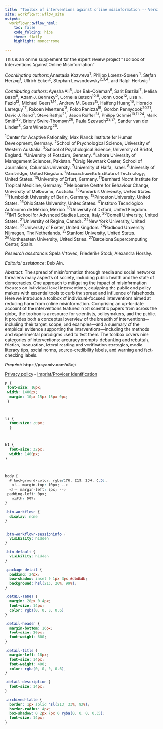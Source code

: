 ```yaml
---
title: "Toolbox of interventions against online misinformation -- Version 2.0"
site: workflowr::wflow_site
output:
  workflowr::wflow_html:
    toc: false
    code_folding: hide
    theme: flatly
    highlight: monochrome

---
```



This is an online supplement for the expert review project "Toolbox of Interventions Against Online Misinformation"

_Coordinating authors_: 
Anastasia Kozyreva<sup>1</sup>, Philipp Lorenz-Spreen <sup>1</sup>, Stefan Herzog<sup>1</sup>, Ullrich Ecker<sup>2</sup>, Stephan Lewandowsky<sup>2,3,4</sup>, and Ralph Hertwig <sup>1</sup>


_Contributing authors_: Ayesha Ali<sup>5</sup>, Joe Bak-Coleman<sup>6</sup>, Sarit Barzilai<sup>7</sup>, Melisa Basol<sup>8</sup>, Adam J. Berinsky<sup>9</sup>, Cornelia Betsch<sup>10,11</sup>, John Cook<sup>12</sup>, Lisa K. Fazio<sup>13</sup>, Michael Geers<sup>1,14</sup>, Andrew M. Guess<sup>15</sup>, Haifeng Huang<sup>16</sup>, Horacio Larreguy<sup>17</sup>, Rakoen Maertens<sup>18</sup>, Folco Panizza<sup>19</sup>, Gordon Pennycook<sup>20,21</sup>, David J. Rand<sup>9</sup>, Steve Rathje<sup>22</sup>, Jason Reifler<sup>23</sup>, Philipp Schmid<sup>10,11,24</sup>, Mark Smith<sup>25</sup>, Briony Swire-Thomson<sup>26</sup>, Paula Szewach<sup>23,27</sup>, Sander van der Linden<sup>8</sup>, Sam Wineburg<sup>25</sup>.

<sup>1</sup>Center for Adaptive Rationality, Max Planck Institute for Human Development, Germany.
<sup>2</sup>School of Psychological Science, University of Western Australia.
<sup>3</sup>School of Psychological Science, University of Bristol, England.
<sup>4</sup>University of Potsdam, Germany.
<sup>5</sup>Lahore University of Management Sciences, Pakistan.
<sup>6</sup>Craig Newmark Center, School of Journalism, Columbia University.
<sup>7</sup>University of Haifa, Israel.
<sup>8</sup>University of Cambridge, United Kingdom.
<sup>9</sup>Massachusetts Institute of Technology, United States.
<sup>10</sup>University of Erfurt, Germany.
<sup>11</sup>Bernhard Nocht Institute for Tropical Medicine, Germany.
<sup>12</sup>Melbourne Centre for Behaviour Change, University of Melbourne, Australia.
<sup>13</sup>Vanderbilt University, United States.
<sup>14</sup>Humboldt University of Berlin, Germany.
<sup>15</sup>Princeton University, United States.
<sup>16</sup>Ohio State University, United States.
<sup>17</sup>Instituto Tecnológico Autónomo de México, Mexico.
<sup>18</sup>University of Oxford, United Kingdom.
<sup>19</sup>IMT School for Advanced Studies Lucca, Italy.
<sup>20</sup>Cornell University, United States.
<sup>21</sup>University of Regina, Canada.
<sup>22</sup>New York University, United States.
<sup>23</sup>University of Exeter, United Kingdom.
<sup>24</sup>Radboud University Nijmegen, The Netherlands.
<sup>25</sup>Stanford University, United States.
<sup>26</sup>Northeastern University, United States.
<sup>27</sup>Barcelona Supercomputing Center, Spain.


_Research assistance_: Spela Vrtovec, Friederike Stock, Alexandra Horsley.

_Editorial assistance_: Deb Ain.

_Abstract_: The spread of misinformation through media and social networks threatens many aspects of society, including public health and the state of democracies. One approach to mitigating the impact of misinformation focuses on individual-level interventions, equipping the public and policy-makers with essential tools to curb the spread and influence of falsehoods. Here we introduce a toolbox of individual-focused interventions aimed at reducing harm from online misinformation. Comprising an up-to-date account of the interventions featured in 81 scientific papers from across the globe, the toolbox is a resource for scientists, policymakers, and the public. It provides both a conceptual overview of the breadth of interventions---including their target, scope, and examples---and a summary of the empirical evidence supporting the interventions---including the methods and experimental paradigms used to test them. The toolbox covers nine categories of interventions: accuracy prompts, debunking and rebuttals, friction, inoculation, lateral reading and verification strategies, media-literacy tips, social norms, source-credibility labels, and warning and fact-checking labels.

_Preprint_: https://psyarxiv.com/x8ejt

[Privacy policy](https://ai_society.mpib.dev/intervention_toolbox/privacy.html) - [Imprint/Provider Identification](https://ai_society.mpib.dev/intervention_toolbox/terms.html)

```css

p {
 font-size: 16px;
 width: 1400px;
  margin: 10px 15px 15px 0px;
 }



li {
  font-size: 20px;
  }



h1 {
  font-size: 32px;
  width: 1400px;
}



body {
  # background-color: rgba(176, 219, 234, 0.5);
   <!-- margin-top: 10px; -->
  <!-- margin-left: 5px; -->
 padding-left: 0px;
   width: 50%;
}

.btn-workflowr {
  display: none
}


.btn-workflowr-sessioninfo {
  visibility: hidden
}

.btn-default {
  visibility: hidden
}

.package-detail {
  padding: 24px;
  box-shadow: inset 0 1px 3px #dbdbdb;
  background: hsl(213, 20%, 99%);
}

.detail-label {
  margin: 20px 0 4px;  
  font-size: 14px;
  color: rgba(0, 0, 0, 0.6);
}

.detail-header {
  margin-bottom: 16px;
  font-size: 20px;
  font-weight: 600;
}

.detail-title {
  margin-left: 18px;
  font-size: 14px;
  font-weight: 400;
  color: rgba(0, 0, 0, 0.6);
}

.detail-description {
  font-size: 14px;
}

.archived-table {
  border: 1px solid hsl(213, 33%, 93%);
  border-radius: 4px;
  box-shadow: 0 2px 7px 0 rgba(0, 0, 0, 0.05);
  font-size: 14px;
}


```



